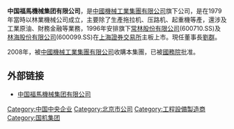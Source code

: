 '''中国福馬機械集团有限公司'''，是[[中國機械工業集團有限公司|中國機械工業集團有限公司]]旗下公司，是在1979年當時以林業機械公司成立，主要除了生產拖拉机、压路机、起重機等產，還涉及工業原油、財務金融等業務，1996年安排旗下[[常林股份有限公司|常林股份有限公司]](600710.SS)及[[林海股份有限公司|林海股份有限公司]](600099.SS)在[[上海證券交易所|上海證券交易所]]主板上市。現任董事長[[劉群|劉群]]。

2008年，被[[中國機械工業集團有限公司|中國機械工業集團有限公司]]收購本集團，已被[[中华人民共和国国务院|國務院]]批准{{Citation needed||time=2021-09-27}}。

== 外部链接 ==
* [http://www.chinafoma.com 中国福馬機械集团有限公司]{{Wayback|url=http://www.chinafoma.com/ |date=20200831075902 }}

[[Category:中国中央企业|Category:中国中央企业]]
[[Category:北京市公司|Category:北京市公司]]
[[Category:工程設備製造商|Category:工程設備製造商]]
[[Category:国机集团|Category:国机集团]]